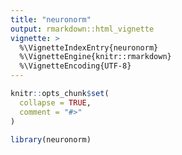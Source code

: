 ```yaml
---
title: "neuronorm"
output: rmarkdown::html_vignette
vignette: >
  %\VignetteIndexEntry{neuronorm}
  %\VignetteEngine{knitr::rmarkdown}
  %\VignetteEncoding{UTF-8}
---
```


```r
knitr::opts_chunk$set(
  collapse = TRUE,
  comment = "#>"
)
```

```r
library(neuronorm)
```
